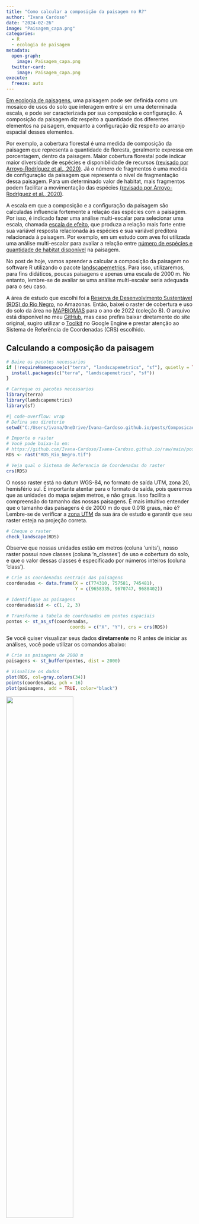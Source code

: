```yaml
---
title: "Como calcular a composição da paisagem no R?"
author: "Ivana Cardoso"
date: "2024-02-26"
image: "Paisagem_capa.png"
categories: 
  - R
  - ecologia de paisagem
metadata:
  open-graph:
    image: Paisagem_capa.png
  twitter-card:
    image: Paisagem_capa.png
execute:
  freeze: auto
---
```


[Em ecologia de paisagens](https://www.scielo.br/j/bn/a/Jbchd6rjY35PGkY5BHPz63S/), uma paisagem pode ser definida como um mosaico de usos do solo que interagem entre si em uma determinada escala, e pode ser caracterizada por sua composição e configuração. A composição da paisagem diz respeito a quantidade dos diferentes elementos na paisagem, enquanto a configuração diz respeito ao arranjo espacial desses elementos.

Por exemplo, a cobertura florestal é uma medida de composição da paisagem que representa a quantidade de floresta, geralmente expressa em porcentagem, dentro da paisagem. Maior cobertura florestal pode indicar maior diversidade de espécies e disponibilidade de recursos [(revisado por Arroyo-Rodríguez et al., 2020)](https://onlinelibrary.wiley.com/doi/epdf/10.1111/ele.13535). Já o número de fragmentos é uma medida de configuração da paisagem que representa o nível de fragmentação dessa paisagem. Para um determinado valor de habitat, mais fragmentos podem facilitar a movimentação das espécies [(revisado por Arroyo-Rodríguez et al., 2020)](https://onlinelibrary.wiley.com/doi/epdf/10.1111/ele.13535).

A escala em que a composição e a configuração da paisagem são calculadas influencia fortemente a relação das espécies com a paisagem. Por isso, é indicado fazer uma análise multi-escalar para selecionar uma escala, chamada [escala de efeito](https://onlinelibrary.wiley.com/doi/pdf/10.1111/geb.12233), que produza a relação mais forte entre sua variável resposta relacionada às espécies e sua variável preditora relacionada à paisagem. Por exemplo, em um estudo com aves foi utilizada uma análise multi-escalar para avaliar a relação entre [número de espécies e quantidade de habitat disponível](https://onlinelibrary.wiley.com/doi/abs/10.1111/jbi.13499) na paisagem.

No post de hoje, vamos aprender a calcular a composição da paisagem no software R utilizando o pacote [landscapemetrics](https://r-spatialecology.github.io/landscapemetrics/index.html). Para isso, utilizaremos, para fins didáticos, poucas paisagens e apenas uma escala de 2000 m. No entanto, lembre-se de avaliar se uma análise multi-escalar seria adequada para o seu caso.

A área de estudo que escolhi foi a [Reserva de Desenvolvimento Sustentável (RDS) do Rio Negro](https://ppbio.inpa.gov.br/sitios/RDS_Rio_Negro), no Amazonas. Então, baixei o raster de cobertura e uso do solo da área no [MAPBIOMAS](https://brasil.mapbiomas.org/colecoes-mapbiomas/) para o ano de 2022 (coleção 8). O arquivo está disponível no meu [GitHub](https://github.com/Ivana-Cardoso/Ivana-Cardoso.github.io/tree/main/posts/Composicao_paisagem), mas caso prefira baixar diretamente do site original, sugiro utilizar o [Toolkit](https://www.youtube.com/watch?v=OBqaoSuLGbk&ab_channel=MapBiomasBrasil) no Google Engine e prestar atenção ao Sistema de Referência de Coordenadas (CRS) escolhido.

## Calculando a composição da paisagem

```r
# Baixe os pacotes necessarios
if (!requireNamespace(c("terra", "landscapemetrics", "sf"), quietly = TRUE)) {
  install.packages(c("terra", "landscapemetrics", "sf"))
}

# Carregue os pacotes necessarios
library(terra)
library(landscapemetrics)
library(sf)
```

```r
#| code-overflow: wrap
# Defina seu diretorio
setwd("C:/Users/ivana/OneDrive/Ivana-Cardoso.github.io/posts/Composicao_paisagem") # Nao esqueca de mudar para a pasta onde voce ira salvar o raster baixado
```

```r
# Importe o raster
# Você pode baixa-lo em:
# https://github.com/Ivana-Cardoso/Ivana-Cardoso.github.io/raw/main/posts/Composicao_paisagem/RDS_Rio_Negro.tif
RDS <- rast("RDS_Rio_Negro.tif")

# Veja qual o Sistema de Referencia de Coordenadas do raster
crs(RDS)
```

O nosso raster está no datum WGS-84, no formato de saída UTM, zona 20, hemisfério sul. É importante atentar para o formato de saída, pois queremos que as unidades do mapa sejam metros, e não graus. Isso facilita a compreensão do tamanho das nossas paisagens. É mais intuitivo entender que o tamanho das paisagens é de 2000 m do que 0.018 graus, não é? </br> Lembre-se de verificar a [zona UTM](https://forest-gis.com/2016/06/um-pouco-sobre-a-projecao-utm.html/) da sua ára de estudo e garantir que seu raster esteja na projeção correta. </br>

```r
# Cheque o raster
check_landscape(RDS) 
```

Observe que nossas unidades estão em metros (coluna 'units'), nosso raster possui nove classes (coluna 'n_classes') de uso e cobertura do solo, e que o valor dessas classes é especificado por números inteiros (coluna 'class'). </br>

```r
# Crie as coordenadas centrais das paisagens
coordenadas <- data.frame(X = c(774310, 757581, 745481),
                          Y = c(9658335, 9670747, 9688402))

# Identifique as paisagens
coordenadas$id <- c(1, 2, 3)

# Transforme a tabela de coordenadas em pontos espaciais
pontos <- st_as_sf(coordenadas, 
                        coords = c("X", "Y"), crs = crs(RDS)) 
```

Se você quiser visualizar seus dados **diretamente** no R antes de iniciar as análises, você pode utilizar os comandos abaixo:

```r
# Crie as paisagens de 2000 m
paisagens <- st_buffer(pontos, dist = 2000)

# Visualize os dados
plot(RDS, col=gray.colors(34))
points(coordenadas, pch = 16)
plot(paisagens, add = TRUE, color="black") 
```

![](RDS.png){width="60%"}

Eu criei esse mapa no QGIS v.3.34.3, mas ele é essencialmente o mesmo do mapa gerado a partir dos comandos acima, com exceção das cores. Eu escolhi fazer no QGIS apenas para mudar as cores sem incluir e dificultar o código com ações que não são o objetivo desse tutorial. Os pontos das nossas coordenadas estão representadas no mapa pela bolinha preta com contorno branco e as paisagens de 2000 m estão representadas pelo círculo tracejado.

```r
#| code-overflow: wrap
# Calcule a composição da paisagem
composicao <- landscapemetrics::sample_lsm(RDS, y = pontos, size = 2000,
                                           shape = "circle", plot_id = pontos$id,
                                           what = "lsm_c_pland")
```

Para amostrar paisagens em uma determinada escala ao redor de pontos de interesse utilizamos a função [sample_lsm](https://r-spatialecology.github.io/landscapemetrics/reference/sample_lsm.html). Dentro dessa função especificamos nosso raster (RDS), os pontos centrais de interesse (y = pontos), a escala das nossas paisagens (size = 2000), o formato das nossas paisagens (shape = "circle"), o identificador de cada paisagem (plot_id = pontos\$id) e o que gostaríamos de calcular dentro dessas paisagens ("lsm_c_pland"). A função [lsm_c_pland](https://r-spatialecology.github.io/landscapemetrics/reference/lsm_c_pland.html?q=lsm_c_pland#ref-usage) calcula a porcentagem de cada classe do raster dentro das paisagens. No nosso caso, essa função calculou a porcentagem de cada uso do solo nas paisagens.

```r
# Visualize os resultados
composicao
```

Essa tabela mostra nossos resultados. Preste atenção na coluna três, chamada "class", na coluna seis, chamada "value", e na coluna sete chamada "plot_id".

A coluna três indica os valores dos pixels que representam as classes. Já que utilizamos o raster do MAPBIOMAS, temos que consultar o [código de legenda](https://brasil.mapbiomas.org/wp-content/uploads/sites/4/2023/08/Legenda-Colecao-8-LEGEND-CODE.pdf) para entender o que é cada classe do raster.

A coluna seis indica o valor, em porcentagem, de cada classe na paisagem.

A coluna sete indica a qual paisagem pertencem os valores. Com nossos resultados podemos concluir que:

A composição da **paisagem 1** é:

</ul>

-   74.4% de Formação Florestal (classe 3),

-   6.75% de Floresta Alagável (classe 6),

-   1.23% Campo Alagado e Área Pantanosa (classe 11),

-   0.0352% de Formação Campestre (classe 12),

-   0.458% de Pastagem (classe 15),

-   17.2% de Rio (classe 33).

    </ul>

A composição da **paisagem 2** é:

</ul>

-   97.8% de Formação Florestal (classe 3),

-   1.06% de Floresta Alagável (classe 6),

-   0.810% de Pastagem (classe 15),

-   0.374% de Rio (classe 33).

    </ul>

A composição da **paisagem 3** é:

</ul>

-   68.1% de Formação Florestal (classe 3),

-   2.26% de Floresta Alagável (classe 6),

-   2.18% Campo Alagado e Área Pantanosa (classe 11),

-   0.507% de Formação Campestre (classe 12),

-   9.73% de Pastagem (classe 15),

-   17.2% de Rio (classe 33).

    </ul>

![](RDS_Landscapes.png)
